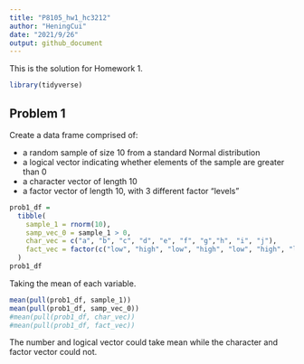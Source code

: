 ```yaml
---
title: "P8105_hw1_hc3212"
author: "HeningCui"
date: "2021/9/26"
output: github_document
---
```


This is the solution for Homework 1.
```r
library(tidyverse)
```

## Problem 1 

Create a data frame comprised of:

* a random sample of size 10 from a standard Normal distribution
* a logical vector indicating whether elements of the sample are greater than 0
* a character vector of length 10
* a factor vector of length 10, with 3 different factor “levels”

```r
prob1_df =
  tibble(
    sample_1 = rnorm(10),
    samp_vec_0 = sample_1 > 0,
    char_vec = c("a", "b", "c", "d", "e", "f", "g","h", "i", "j"),
    fact_vec = factor(c("low", "high", "low", "high", "low", "high", "low", "mid", "mid", "low"))
  )
prob1_df
```

Taking the mean of each variable.
```r
mean(pull(prob1_df, sample_1))
mean(pull(prob1_df, samp_vec_0))
#mean(pull(prob1_df, char_vec))
#mean(pull(prob1_df, fact_vec))
```

The number and logical vector could take mean while the character and factor vector could not.


